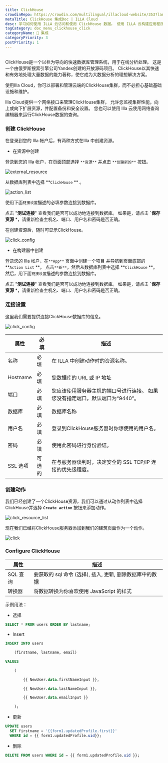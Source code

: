```yaml
---
title: ClickHouse
crowdinRepo: https://crowdin.com/multilingual/illacloud-website/353?languages=zhcn&filter=basic&value=0
metaTitle: ClickHouse 集成Doc | ILLA Cloud
desc: 学习如何使用 ILLA 云访问和使用 ClickHouse 数据。 使用 ILLA 云构建应用程序，可视化数据并实现工作流程自动化。
tagCategory: doc_menu_clickhouse_click
categoryName: 🔨 集成
categoryPriority: 3
postPriority: 1
---
```


## <h2 hidden>ClickHouse是什么？</h2>

ClickHouse是一个以栏为导向的快速数据库管理系统，用于在线分析处理。 这是一个由俄罗斯搜索引擎公司Yandex创建的开放源码项目。 ClickHouse以其快速和有效地处理大量数据的能力著称，使它成为大数据分析的理想解决方案。

使用Illa Cloud，你可以部署和管理云端的ClickHouse集群，而不必担心基础基础设施和维护。

Illa Cloud提供一个网络接口来管理ClickHouse集群， 允许您监视集群性能，向上或向下扩展资源，并配置备份和安全设置。 您也可以使用 Illa 云使用网络查询编辑器来运行ClickHouse数据的查询。

### 创建 ClickHouse

在登录到您的 Illa 帐户后，有两种方式在Illa 中创建资源。

-   在资源中创建

登录到您的 Illa 帐户，在页面顶部选择 `**资源**` 并点击 `**创建新的**` 按钮。

![external_resource](https://cdn.illacloud.com/official-website/img/docs/external_resource.png)

从数据库列表中选择 **`ClickHouse` ** 。

![action_list](https://cdn.illacloud.com/official-website/img/docs/action_list.png)

使用下面`链接设置`描述的必填参数连接到数据库。

点击 "**测试连接**" 查看我们是否可以成功地连接到数据库。 如果是，请点击 **\`保存资源** \*，请重新检查主机名、端口、用户名和密码是否正确。

在创建资源后，随时可显示ClickHouse。

![click_config](https://cdn.illacloud.com/official-website/img/docs/click_config.png)

-   在构建器中创建

登录您的 Illa 帐户，在`**App**` 页面中创建一个项目 并导航到页面底部的 **`Action List` **。 点击`**新**`，然后从数据库列表中选择 **`ClickHouse` **。 然后，用下面`链接设置`描述的参数连接到数据库。

点击 "**测试连接**" 查看我们是否可以成功地连接到数据库。 如果是，请点击 **\`保存资源** \*，请重新检查主机名、端口、用户名和密码是否正确。

### 连接设置

这里我们需要提供连接ClickHouse数据库的信息。

![click_config](https://cdn.illacloud.com/official-website/img/docs/click_config.png)

| 属性          | 必填  | 描述                                                                                                        |
| ----------- | --- | --------------------------------------------------------------------------------------------------------- |
| 名称          | 必填  | 在 ILLA 中创建动作时的资源名称。                                                                                       |
| Hostname    | 必填  | 您数据库的 URL 或 IP 地址                                                                                         |
| 端口          | 必填  | 您应该使用服务器主机的端口号进行连接。 如果您没有指定端口，默认端口为“9440”。                                                                |
| 数据库         | 必填  | 数据库名称                                                                                                     |
| 用户名         | 必填  | 登录到ClickHouse服务器时你想使用的用户名。                                                                                |
| 密码          | 必填  | 使用此密码进行身份验证。                                                                                              |
| SSL 选项      | 可选的 | 在与服务器谈判时，决定安全的 SSL TCP/IP 连接的优先级程度。                                                                       |

### 创建动作

我们已经创建了一个ClickHouse资源，我们可以通过从动作列表中选择ClickHouse并选择 **`Create action`** 按钮来添加动作。

![click_resource_list](https://cdn.illacloud.com/official-website/img/docs/clik_resource_list.png)

现在我们已经将ClickHouse服务器添加到我们的建筑页面作为一个动作。

![click](https://cdn.illacloud.com/official-website/img/docs/click.png)

### Configure ClickHouse

| 属性       | 描述                                                               |
| -------- | ---------------------------------------------------------------- |
| SQL 查询   | 要获取的 sql 命令 (选择), 插入, 更新, 删除数据库中的数据                              |
| 转换器      | 将数据转换为你喜欢使用 JavaScript 的样式                                       |

示例用法：

-   选择

```sql
SELECT * FROM users ORDER BY lastname;
```

-   Insert

```sql
INSERT INTO users

	(firstname, lastname, email)

VALUES

	(

		{{ NewUser.data.firstNameInput }},

		{{ NewUser.data.lastNameInput }},

		{{ NewUser.data.emailInput }}

	);
```

-   更新

```sql
UPDATE users
  SET firstname = '{{form1.updatedProfile.first}}'
  WHERE id = {{ form1.updatedProfile.uid}};
```

-   删除

```sql
DELETE FROM users WHERE id = {{ form1.updatedProfile.uid }};
```
